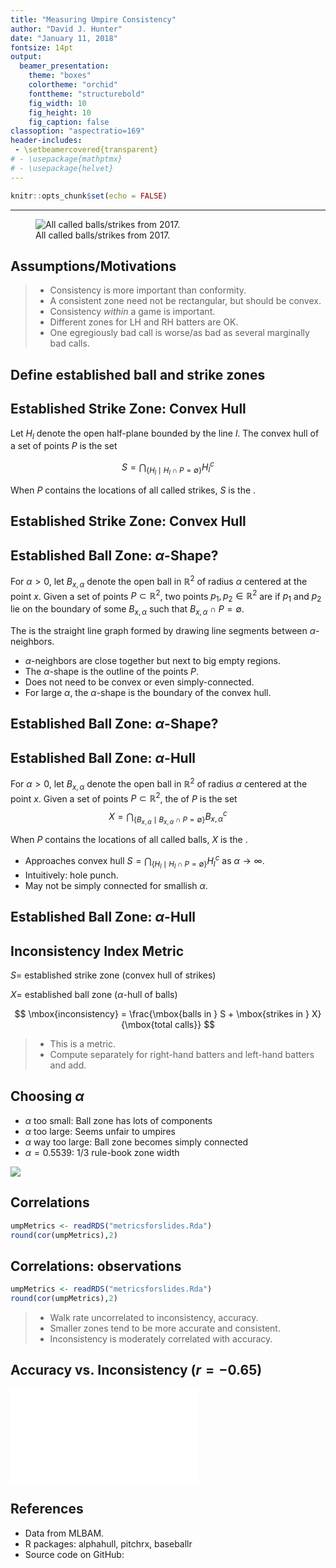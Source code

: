 ```yaml
---
title: "Measuring Umpire Consistency"
author: "David J. Hunter"
date: "January 11, 2018"
fontsize: 14pt
output: 
  beamer_presentation:
    theme: "boxes"
    colortheme: "orchid"
    fonttheme: "structurebold"
    fig_width: 10
    fig_height: 10
    fig_caption: false
classoption: "aspectratio=169"
header-includes:
 - \setbeamercovered{transparent}
# - \usepackage{mathptmx}
# - \usepackage{helvet}
---
```


```r
knitr::opts_chunk$set(echo = FALSE)
```


----

![All called balls/strikes from 2017.](docs/ballstrikecloud.png)


## Assumptions/Motivations

> - Consistency is more important than conformity.
> - A consistent zone need not be rectangular, but should be convex.
> - Consistency *within* a game is important.
> - Different zones for LH and RH batters are OK.
> - One egregiously bad call is worse/as bad as several marginally bad calls.

## Define established ball and strike zones

\begin{center}
\includegraphics{docs/bothsides.pdf}
\end{center}

## Established Strike Zone: Convex Hull

Let $H_l$ denote the open half-plane bounded by the line $l$. The convex hull of a set of points $P$ is the set

$$ S = \bigcap_{\{H_l \mid H_l \cap P = \emptyset\}} H_l^c$$

When $P$ contains the locations of all called strikes, $S$ is the \textit{established strike zone}.

## Established Strike Zone: Convex Hull

\begin{center}
\includegraphics{docs/bothsidessh.pdf}
\end{center}

## Established Ball Zone: $\alpha$-Shape?

For $\alpha>0$, let $B_{x,\alpha}$ denote the open ball in $\mathbb{R}^2$ of radius $\alpha$ centered at the point $x$.  Given a set of points $P \subset \mathbb{R}^2$, two points $p_1, p_2 \in \mathbb{R}^2$ are \textit{$\alpha$-neighbors} if $p_1$ and $p_2$ lie on the boundary of some $B_{x,\alpha}$ such that $B_{x,\alpha}\cap P = \emptyset$.  

The \textit{$\alpha$-shape} is the straight line graph formed by drawing line segments between $\alpha$-neighbors.

- $\alpha$-neighbors are close together but next to big empty regions.
- The $\alpha$-shape is the outline of the points $P$. 
- Does not need to be convex or even simply-connected.
- For large $\alpha$, the $\alpha$-shape is the boundary of the convex hull.

## Established Ball Zone: $\alpha$-Shape?

\begin{center}
\includegraphics{docs/bothsidesshbs.pdf}
\end{center}

## Established Ball Zone: $\alpha$-Hull

For $\alpha>0$, let $B_{x,\alpha}$ denote the open ball in $\mathbb{R}^2$ of radius $\alpha$ centered at the point $x$.  Given a set of points $P \subset \mathbb{R}^2$, the \textit{$\alpha$-hull} of $P$ is the set 
$$ X = \bigcap_{\{B_{x,\alpha} \mid B_{x,\alpha} \cap P = \emptyset\}} B_{x,\alpha}^c$$

When $P$ contains the locations of all called balls, $X$ is the \textit{established ball zone}.

- Approaches convex hull $S = \bigcap_{\{H_l \mid H_l \cap P = \emptyset\}} H_l^c$ as $\alpha\rightarrow \infty$.
- Intuitively: hole punch.
- May not be simply connected for smallish $\alpha$.

## Established Ball Zone: $\alpha$-Hull

\begin{center}
\includegraphics{docs/bothsidesbsh.pdf}
\end{center}

## Inconsistency Index Metric

$S =$ established strike zone (convex hull of strikes) 

$X =$ established ball zone ($\alpha$-hull of balls)

$$
\mbox{inconsistency} = \frac{\mbox{balls in } S + \mbox{strikes in } X}{\mbox{total calls}}
$$
  
> - This is a \textit{per game} metric. 
> - Compute separately for right-hand batters and left-hand batters and add. 

## Choosing $\alpha$

 - $\alpha$ too small: Ball zone has lots of components
 - $\alpha$ too large: Seems unfair to umpires
 - $\alpha$ way too large: Ball zone becomes simply connected
 - $\alpha = 0.5539$: $1/3$ rule-book zone width

![](docs/tuningalpha.png)

## Correlations
```r
umpMetrics <- readRDS("metricsforslides.Rda")
round(cor(umpMetrics),2)
```

## Correlations: observations

```r
umpMetrics <- readRDS("metricsforslides.Rda")
round(cor(umpMetrics),2)
```

> - Walk rate uncorrelated to inconsistency, accuracy.
> - Smaller zones tend to be more accurate and consistent.
> - Inconsistency is moderately correlated with accuracy.

## Accuracy vs. Inconsistency ($r=-0.65$)
![](umpscatter3.pdf)

## References

- Data from MLBAM.
- R packages: alphahull, pitchrx, baseballr
- Source code on GitHub: \texttt{djhunter/inconsistency}
